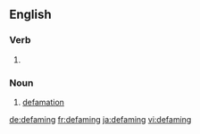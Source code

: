 
==English==

===Verb===
{{head|en}}

# {{present participle of|defame}}

===Noun===
{{en-noun}}

# [[defamation]]

[[de:defaming]]
[[fr:defaming]]
[[ja:defaming]]
[[vi:defaming]]